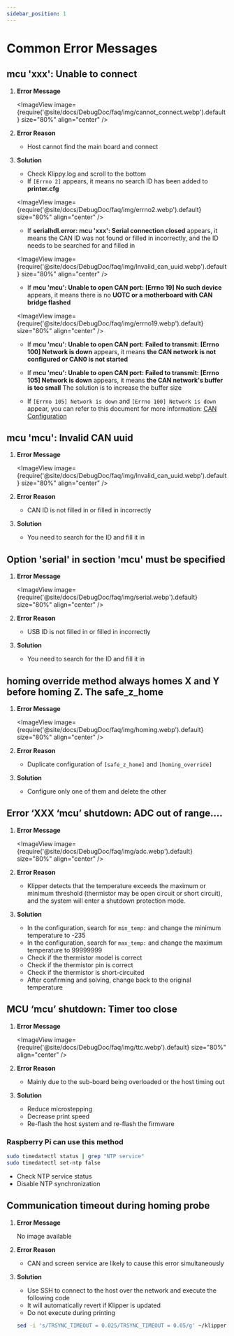```yaml
---
sidebar_position: 1
---
```


# Common Error Messages


## mcu 'xxx': Unable to connect

1. **Error Message**

   <ImageView image={require('@site/docs/DebugDoc/faq/img/cannot_connect.webp').default} size="80%" align="center" />

2. **Error Reason**

   * Host cannot find the main board and connect

3. **Solution**

   * Check Klippy.log and scroll to the bottom
   * If `[Errno 2]` appears, it means no search ID has been added to **printer.cfg**
   
   <ImageView image={require('@site/docs/DebugDoc/faq/img/errno2.webp').default} size="80%" align="center" />

   * If **serialhdl.error: mcu 'xxx': Serial connection closed** appears, it means the CAN ID was not found or filled in incorrectly, and the ID needs to be searched for and filled in
   
   <ImageView image={require('@site/docs/DebugDoc/faq/img/lnvalid_can_uuid.webp').default} size="80%" align="center" />
 
   * If **mcu 'mcu': Unable to open CAN port: [Errno 19] No such device** appears, it means there is no **UOTC or a motherboard with CAN bridge flashed**

   <ImageView image={require('@site/docs/DebugDoc/faq/img/errno19.webp').default} size="80%" align="center" />

   * If **mcu 'mcu': Unable to open CAN port: Failed to transmit: [Errno 100] Network is down** appears, it means **the CAN network is not configured or CAN0 is not started**

   * If **mcu 'mcu': Unable to open CAN port: Failed to transmit: [Errno 105] Network is down** appears, it means **the CAN network's buffer is too small** The solution is to increase the buffer size

   * If `[Errno 105] Network is down` and `[Errno 100] Network is down` appear, you can refer to this document for more information: [CAN Configuration](/docs/DebugDoc/faq/klipper_can.mdx "Click to jump")

## mcu 'mcu': Invalid CAN uuid

1. **Error Message**

   <ImageView image={require('@site/docs/DebugDoc/faq/img/lnvalid_can_uuid.webp').default} size="80%" align="center" />

2. **Error Reason**

   * CAN ID is not filled in or filled in incorrectly

3. **Solution**

   * You need to search for the ID and fill it in

## Option 'serial' in section 'mcu' must be specified

1. **Error Message**

   <ImageView image={require('@site/docs/DebugDoc/faq/img/serial.webp').default} size="80%" align="center" />

2. **Error Reason**

   * USB ID is not filled in or filled in incorrectly

3. **Solution**

   * You need to search for the ID and fill it in

## homing override method always homes X and Y before homing Z. The safe_z_home

1. **Error Message**

   <ImageView image={require('@site/docs/DebugDoc/faq/img/homing.webp').default} size="80%" align="center" />

2. **Error Reason**

   * Duplicate configuration of `[safe_z_home]` and `[homing_override]`

3. **Solution**

   * Configure only one of them and delete the other

## Error ‘XXX ‘mcu’ shutdown: ADC out of range….

1. **Error Message**

   <ImageView image={require('@site/docs/DebugDoc/faq/img/adc.webp').default} size="80%" align="center" />

2. **Error Reason**

   * Klipper detects that the temperature exceeds the maximum or minimum threshold (thermistor may be open circuit or short circuit), and the system will enter a shutdown protection mode.

3. **Solution**

   * In the configuration, search for `min_temp:` and change the minimum temperature to -235
   * In the configuration, search for `max_temp:` and change the maximum temperature to 99999999
   * Check if the thermistor model is correct
   * Check if the thermistor pin is correct
   * Check if the thermistor is short-circuited
   * After confirming and solving, change back to the original temperature

## MCU ‘mcu’ shutdown: Timer too close

1. **Error Message**

   <ImageView image={require('@site/docs/DebugDoc/faq/img/ttc.webp').default} size="80%" align="center" />

2. **Error Reason**

   * Mainly due to the sub-board being overloaded or the host timing out

3. **Solution**

   * Reduce microstepping
   * Decrease print speed
   * Re-flash the host system and re-flash the firmware

### Raspberry Pi can use this method

   ```bash
   sudo timedatectl status | grep "NTP service" 
   sudo timedatectl set-ntp false
   ```

   * Check NTP service status
   * Disable NTP synchronization

## Communication timeout during homing probe 

1. **Error Message**

   No image available

2. **Error Reason**

   * CAN and screen service are likely to cause this error simultaneously

3. **Solution**

   * Use SSH to connect to the host over the network and execute the following code
   * It will automatically revert if Klipper is updated
   * Do not execute during printing
   ```bash
   sed -i 's/TRSYNC_TIMEOUT = 0.025/TRSYNC_TIMEOUT = 0.05/g' ~/klipper/klippy/mcu.py && sudo systemctl restart klipper
   ```
